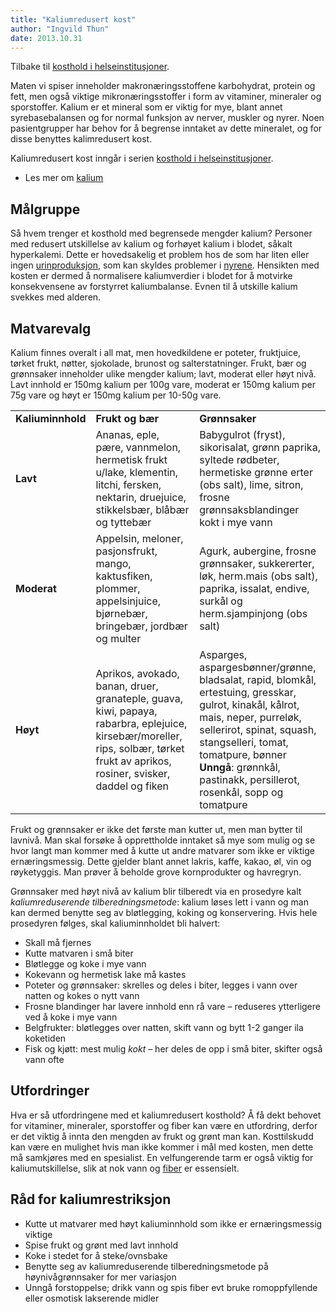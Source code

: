```yaml
---
title: "Kaliumredusert kost"
author: "Ingvild Thun"
date: 2013.10.31
---
```


Tilbake til [kosthold i helseinstitusjoner](../../kosthold-institusjoner.qmd).

Maten vi spiser inneholder makronæringsstoffene karbohydrat, protein og fett, men også viktige mikronæringsstoffer i form av vitaminer, mineraler og sporstoffer. Kalium er et mineral som er viktig for mye, blant annet syrebasebalansen og for normal funksjon av nerver, muskler og nyrer. Noen pasientgrupper har behov for å begrense inntaket av dette mineralet, og for disse benyttes kalimredusert kost.

Kaliumredusert kost inngår i serien [kosthold i helseinstitusjoner](../../kosthold-institusjoner.qmd).

-   Les mer om [kalium](../naeringsstoffer/kalium.qmd)

## Målgruppe

Så hvem trenger et kosthold med begrensede mengder kalium? Personer med redusert utskillelse av kalium og forhøyet kalium i blodet, såkalt hyperkalemi. Dette er hovedsakelig et problem hos de som har liten eller ingen [urinproduksjon](../fysiologi/nyre2.qmd), som kan skyldes problemer i [nyrene](../fysiologi/nyre1.qmd). Hensikten med kosten er dermed å normalisere kaliumverdier i blodet for å motvirke konsekvensene av forstyrret kaliumbalanse. Evnen til å utskille kalium svekkes med alderen.

## Matvarevalg

Kalium finnes overalt i all mat, men hovedkildene er poteter, fruktjuice, tørket frukt, nøtter, sjokolade, brunost og salterstatninger. Frukt, bær og grønnsaker inneholder ulike mengder kalium; lavt, moderat eller høyt nivå. Lavt innhold er 150mg kalium per 100g vare, moderat er 150mg kalium per 75g vare og høyt er 150mg kalium per 10-50g vare.

+-------------------+-----------------------------------------------------------------------------------------------------------------------------------------------------------------------------------+-------------------------------------------------------------------------------------------------------------------------------------------------------------------------------------------------------+
| **Kaliuminnhold** | **Frukt og bær**                                                                                                                                                                  | **Grønnsaker**                                                                                                                                                                                        |
+-------------------+-----------------------------------------------------------------------------------------------------------------------------------------------------------------------------------+-------------------------------------------------------------------------------------------------------------------------------------------------------------------------------------------------------+
| **Lavt**          | Ananas, eple, pære, vannmelon, hermetisk frukt u/lake, klementin, litchi, fersken, nektarin, druejuice, stikkelsbær, blåbær og tyttebær                                           | Babygulrot (fryst), sikorisalat, grønn paprika, syltede rødbeter, hermetiske grønne erter (obs salt), lime, sitron, frosne grønnsaksblandinger kokt i mye vann                                        |
+-------------------+-----------------------------------------------------------------------------------------------------------------------------------------------------------------------------------+-------------------------------------------------------------------------------------------------------------------------------------------------------------------------------------------------------+
| **Moderat**       | Appelsin, meloner, pasjonsfrukt, mango, kaktusfiken, plommer, appelsinjuice, bjørnebær, bringebær, jordbær og multer                                                              | Agurk, aubergine, frosne grønnsaker, sukkererter, løk, herm.mais (obs salt), paprika, issalat, endive, surkål og herm.sjampinjong (obs salt)                                                          |
+-------------------+-----------------------------------------------------------------------------------------------------------------------------------------------------------------------------------+-------------------------------------------------------------------------------------------------------------------------------------------------------------------------------------------------------+
| **Høyt**          | Aprikos, avokado, banan, druer, granateple, guava, kiwi, papaya, rabarbra, eplejuice, kirsebær/moreller, rips, solbær, tørket frukt av aprikos, rosiner, svisker, daddel og fiken | Asparges, aspargesbønner/grønne, bladsalat, rapid, blomkål, ertestuing, gresskar, gulrot, kinakål, kålrot, mais, neper, purreløk, sellerirot, spinat, squash, stangselleri, tomat, tomatpure, bønner\ |
|                   |                                                                                                                                                                                   | **Unngå**: grønnkål, pastinakk, persillerot, rosenkål, sopp og tomatpure                                                                                                                              |
+-------------------+-----------------------------------------------------------------------------------------------------------------------------------------------------------------------------------+-------------------------------------------------------------------------------------------------------------------------------------------------------------------------------------------------------+

Frukt og grønnsaker er ikke det første man kutter ut, men man bytter til lavnivå. Man skal forsøke å opprettholde inntaket så mye som mulig og se hvor langt man kommer med å kutte ut andre matvarer som ikke er viktige ernæringsmessig. Dette gjelder blant annet lakris, kaffe, kakao, øl, vin og røyketyggis. Man prøver å beholde grove kornprodukter og havregryn.

Grønnsaker med høyt nivå av kalium blir tilberedt via en prosedyre kalt *kaliumreduserende tilberedningsmetode*: kalium løses lett i vann og man kan dermed benytte seg av bløtlegging, koking og konservering. Hvis hele prosedyren følges, skal kaliuminnholdet bli halvert:

-   Skall må fjernes
-   Kutte matvaren i små biter
-   Bløtlegge og koke i mye vann
-   Kokevann og hermetisk lake må kastes
-   Poteter og grønnsaker: skrelles og deles i biter, legges i vann over natten og kokes o nytt vann
-   Frosne blandinger har lavere innhold enn rå vare – reduseres ytterligere ved å koke i mye vann
-   Belgfrukter: bløtlegges over natten, skift vann og bytt 1-2 ganger ila koketiden
-   Fisk og kjøtt: mest mulig *kokt* – her deles de opp i små biter, skifter også vann ofte

## Utfordringer

Hva er så utfordringene med et kaliumredusert kosthold? Å få dekt behovet for vitaminer, mineraler, sporstoffer og fiber kan være en utfordring, derfor er det viktig å innta den mengden av frukt og grønt man kan. Kosttilskudd kan være en mulighet hvis man ikke kommer i mål med kosten, men dette må samkjøres med en spesialist. En velfungerende tarm er også viktig for kaliumutskillelse, slik at nok vann og [fiber](../naeringsstoffer/fiber.qmd) er essensielt.

## Råd for kaliumrestriksjon

-   Kutte ut matvarer med høyt kaliuminnhold som ikke er ernæringsmessig viktige
-   Spise frukt og grønt med lavt innhold
-   Koke i stedet for å steke/ovnsbake
-   Benytte seg av kaliumreduserende tilberedningsmetode på høynivågrønnsaker for mer variasjon
-   Unngå forstoppelse; drikk vann og spis fiber evt bruke romoppfyllende eller osmotisk lakserende midler
